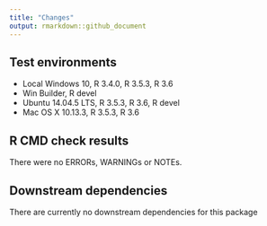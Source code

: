 ```yaml
---
title: "Changes"
output: rmarkdown::github_document
---
```


## Test environments
  * Local Windows 10, R  3.4.0, R 3.5.3, R 3.6
  * Win Builder, R devel
  * Ubuntu 14.04.5 LTS, R 3.5.3,  R 3.6, R devel
  * Mac OS X 10.13.3, R 3.5.3,  R 3.6
  
  
## R CMD check results
There were no ERRORs, WARNINGs or NOTEs. 

## Downstream dependencies
There are currently no downstream dependencies for this package
